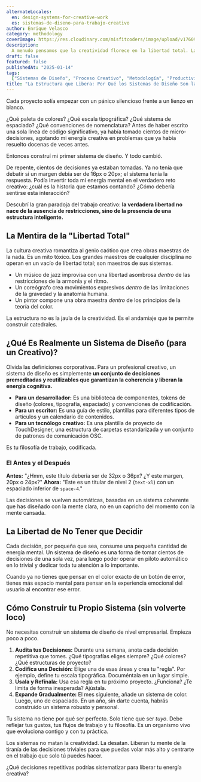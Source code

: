 ```yaml
---
alternateLocales:
  en: design-systems-for-creative-work
  es: sistemas-de-diseno-para-trabajo-creativo
author: Enrique Velasco
category: methodology
coverImage: https://res.cloudinary.com/misfitcoders/image/upload/v1760912221/eVelasco/covers/article-placeholder.jpg
description:
  A menudo pensamos que la creatividad florece en la libertad total. La verdad es que la estructura no es el enemigo de la creatividad; es su mejor aliado. Cómo construir tus propios sistemas libera tu mente para el trabajo que realmente importa.
draft: false
featured: false
publishedAt: "2025-01-14"
tags:
  ["Sistemas de Diseño", "Proceso Creativo", "Metodología", "Productividad", "Intencionalidad"]
title: "La Estructura que Libera: Por Qué los Sistemas de Diseño Son la Herramienta Creativa Definitiva"
---
```


Cada proyecto solía empezar con un pánico silencioso frente a un lienzo en blanco.

¿Qué paleta de colores? ¿Qué escala tipográfica? ¿Qué sistema de espaciado? ¿Qué convenciones de nomenclatura? Antes de haber escrito una sola línea de código significativo, ya había tomado cientos de micro-decisiones, agotando mi energía creativa en problemas que ya había resuelto docenas de veces antes.

Entonces construí mi primer sistema de diseño. Y todo cambió.

De repente, cientos de decisiones ya estaban tomadas. Ya no tenía que debatir si un margen debía ser de 16px o 20px; el sistema tenía la respuesta. Podía invertir toda mi energía mental en el verdadero reto creativo: ¿cuál es la historia que estamos contando? ¿Cómo debería sentirse esta interacción?

Descubrí la gran paradoja del trabajo creativo: **la verdadera libertad no nace de la ausencia de restricciones, sino de la presencia de una estructura inteligente.**

## La Mentira de la "Libertad Total"

La cultura creativa romantiza al genio caótico que crea obras maestras de la nada. Es un mito tóxico. Los grandes maestros de cualquier disciplina no operan en un vacío de libertad total; son maestros de sus sistemas.

-   Un músico de jazz improvisa con una libertad asombrosa *dentro* de las restricciones de la armonía y el ritmo.
-   Un coreógrafo crea movimientos expresivos *dentro* de las limitaciones de la gravedad y la anatomía humana.
-   Un pintor compone una obra maestra *dentro* de los principios de la teoría del color.

La estructura no es la jaula de la creatividad. Es el andamiaje que te permite construir catedrales.

## ¿Qué Es Realmente un Sistema de Diseño (para un Creativo)?

Olvida las definiciones corporativas. Para un profesional creativo, un sistema de diseño es simplemente **un conjunto de decisiones premeditadas y reutilizables que garantizan la coherencia y liberan la energía cognitiva.**

-   **Para un desarrollador:** Es una biblioteca de componentes, tokens de diseño (colores, tipografía, espaciado) y convenciones de codificación.
-   **Para un escritor:** Es una guía de estilo, plantillas para diferentes tipos de artículos y un calendario de contenidos.
-   **Para un tecnólogo creativo:** Es una plantilla de proyecto de TouchDesigner, una estructura de carpetas estandarizada y un conjunto de patrones de comunicación OSC.

Es tu filosofía de trabajo, codificada.

### El Antes y el Después

**Antes:** "¿Hmm, este título debería ser de 32px o 36px? ¿Y este margen, 20px o 24px?"
**Ahora:** "Este es un titular de nivel 2 (`text-xl`) con un espaciado inferior de `space-4`."

Las decisiones se vuelven automáticas, basadas en un sistema coherente que has diseñado con la mente clara, no en un capricho del momento con la mente cansada.

## La Libertad de No Tener que Decidir

Cada decisión, por pequeña que sea, consume una pequeña cantidad de energía mental. Un sistema de diseño es una forma de tomar cientos de decisiones de una sola vez, para luego poder operar en piloto automático en lo trivial y dedicar toda tu atención a lo importante.

Cuando ya no tienes que pensar en el color exacto de un botón de error, tienes más espacio mental para pensar en la experiencia emocional del usuario al encontrar ese error.

## Cómo Construir tu Propio Sistema (sin volverte loco)

No necesitas construir un sistema de diseño de nivel empresarial. Empieza poco a poco.

1.  **Audita tus Decisiones:** Durante una semana, anota cada decisión repetitiva que tomes. ¿Qué tipografías eliges siempre? ¿Qué colores? ¿Qué estructuras de proyecto?
2.  **Codifica una Decisión:** Elige una de esas áreas y crea tu "regla". Por ejemplo, define tu escala tipográfica. Documéntala en un lugar simple.
3.  **Úsala y Refínala:** Usa esa regla en tu próximo proyecto. ¿Funciona? ¿Te limita de forma inesperada? Ajústala.
4.  **Expande Gradualmente:** El mes siguiente, añade un sistema de color. Luego, uno de espaciado. En un año, sin darte cuenta, habrás construido un sistema robusto y personal.

Tu sistema no tiene por qué ser perfecto. Solo tiene que ser *tuyo*. Debe reflejar tus gustos, tus flujos de trabajo y tu filosofía. Es un organismo vivo que evoluciona contigo y con tu práctica.

Los sistemas no matan la creatividad. La desatan. Liberan tu mente de la tiranía de las decisiones triviales para que puedas volar más alto y centrarte en el trabajo que solo tú puedes hacer.

¿Qué decisiones repetitivas podrías sistematizar para liberar tu energía creativa?
